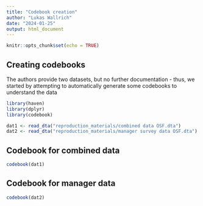 ```yaml
---
title: "Codebook creation"
author: "Lukas Wallrich"
date: "2024-01-25"
output: html_document
---
```


```r
knitr::opts_chunk$set(echo = TRUE)
```

## Creating codebooks

The authors provide two datasets, but no further documentation - thus, we started by attempting to automatically generate some codebooks to understand the data

```r
library(haven)
library(dplyr)
library(codebook)

dat1 <- read_dta("reproduction_materials/combined data OSF.dta")
dat2 <- read_dta("reproduction_materials/manager survey data OSF.dta")

```

## Codebook for combined data

```r
codebook(dat1)
```

## Codebook for manager data

```r
codebook(dat2)
```
